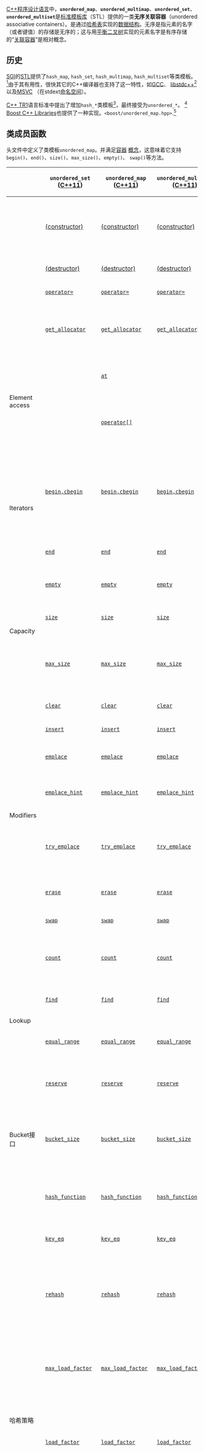 {{C++ Standard library}}

[[C++程序设计语言|C++程序设计语言]]中，'''<code>unordered_map</code>'''、'''<code>unordered_multimap</code>'''、'''<code>unordered_set</code>'''、'''<code>unordered_multiset</code>'''是[[标准模板库|标准模板库]]（STL）提供的一类'''无序关联容器'''（unordered associative containers）。是通过[[哈希表|哈希表]]实现的[[数据结构|数据结构]]。无序是指元素的名字（或者键值）的存储是无序的；这与用[[平衡二叉树|平衡二叉树]]实现的元素名字是有序存储的“[[关联数组|关联容器]]”是相对概念。
==历史==
[[Silicon_Graphics|SGI]]的[[标准模板库|STL]]提供了<code>hash_map</code>, <code>hash_set</code>, <code>hash_multimap</code>, <code>hash_multiset</code>等类模板。<ref>{{cite web |url=http://www.sgi.com/tech/stl/hash_map.html |title=hash_map<Key, Data, HashFcn, EqualKey, Alloc> |publisher=[[Silicon_Graphics|SGI]] |accessdate=26 January 2011 |archive-date=2017-12-30 |archive-url=https://web.archive.org/web/20171230191103/http://www.sgi.com/tech/stl/hash_map.html |dead-url=no }}</ref>由于其有用性，很快其它的C++编译器也支持了这一特性，如[[GNU_Compiler_Collection|GCC]]、 [[libstdc++|libstdc++]]<ref>{{cite web |url=http://gcc.gnu.org/onlinedocs/libstdc++/libstdc++-html-USERS-4.1/class____gnu__cxx_1_1hash__map.html |title=libstdc++: hash_map Class Template Reference |accessdate=26 January 2011 |archive-date=2017-07-19 |archive-url=https://web.archive.org/web/20170719024238/http://gcc.gnu.org/onlinedocs/libstdc++/libstdc++-html-USERS-4.1/class____gnu__cxx_1_1hash__map.html |dead-url=no }}</ref> 以及[[Visual_C++|MSVC]] （在stdext[[命名空间|命名空间]]）。

[[C++_Technical_Report_1|C++ TR1]]语言标准中提出了增加<code>hash_*</code>类模板<ref>{{cite web |title=A Proposal to Add Hash Tables to the Standard Library (revision 4) |author=WG21 |date=9 April 2003 |url=http://www.open-std.org/jtc1/sc22/wg21/docs/papers/2003/n1456.html |id=n1456 |accessdate=2015-12-21 |archive-date=2011-05-20 |archive-url=https://web.archive.org/web/20110520171153/http://www.open-std.org/jtc1/sc22/wg21/docs/papers/2003/n1456.html |dead-url=yes }}</ref>，最终接受为<code>unordered_*</code>。 <ref name="n3126">{{citation |url=http://www.open-std.org/jtc1/sc22/wg21/docs/papers/2010/n3126.pdf |title=Working Draft, Standard for Programming Language C++ |author=WG21 |date=21 August 2010 |id=n3126 |accessdate=2015-12-21 |archive-date=2010-09-26 |archive-url=https://web.archive.org/web/20100926034946/http://open-std.org/JTC1/SC22/WG21/docs/papers/2010/n3126.pdf |dead-url=no }}</ref> [[Boost_C++_Libraries|Boost C++ Libraries]]也提供了一种实现。<code><boost/unordered_map.hpp></code>.<ref>{{cite web |publisher=Boost |title=Class template unordered_map |url=http://www.boost.org/doc/libs/1_45_0/doc/html/boost/unordered_map.html |accessdate=26 January 2011 |archive-date=2017-10-11 |archive-url=https://web.archive.org/web/20171011165120/http://www.boost.org/doc/libs/1_45_0/doc/html/boost/unordered_map.html |dead-url=no }}</ref>

==类成员函数==

头文件<code><unordered_map></code>中定义了类模板<code>unordered_map</code>。并满足[http://www.sgi.com/tech/stl/Container.html 容器] {{Wayback|url=http://www.sgi.com/tech/stl/Container.html |date=20171224154914 }}[[concept_(generic_programming)|概念]]，这意味着它支持<code>begin()</code>、<code>end()</code>、<code>size()</code>、<code>max_size()</code>、<code>empty()</code>、 <code>swap()</code>等方法。 

{| class="wikitable" style="font-size:0.85em"
|-
!
! <code>unordered_set</code><br>([[C++11|C++11]])
! <code>unordered_map</code><br>([[C++11|C++11]])
! <code>unordered_multiset</code><br>([[C++11|C++11]])
! <code>unordered_multimap</code><br>([[C++11|C++11]])
! 描述
|-
! rowspan=4 |
| [http://en.cppreference.com/w/cpp/container/unordered_set/unordered_set (constructor)] {{Wayback|url=http://en.cppreference.com/w/cpp/container/unordered_set/unordered_set |date=20180528161919 }}
| [http://en.cppreference.com/w/cpp/container/unordered_map/unordered_map (constructor)] {{Wayback|url=http://en.cppreference.com/w/cpp/container/unordered_map/unordered_map |date=20180531032848 }}
| [http://en.cppreference.com/w/cpp/container/unordered_multiset/unordered_multiset (constructor)] {{Wayback|url=http://en.cppreference.com/w/cpp/container/unordered_multiset/unordered_multiset |date=20180511093212 }}
| [http://en.cppreference.com/w/cpp/container/unordered_multimap/unordered_multimap (constructor)] {{Wayback|url=http://en.cppreference.com/w/cpp/container/unordered_multimap/unordered_multimap |date=20180528155221 }}
| 构造函数包括缺省构造、拷贝构造、移动构造等
|-
| [http://en.cppreference.com/w/cpp/container/unordered_set/~unordered_set (destructor)] {{Wayback|url=http://en.cppreference.com/w/cpp/container/unordered_set/~unordered_set |date=20180527021056 }}
| [http://en.cppreference.com/w/cpp/container/unordered_map/~unordered_map (destructor)] {{Wayback|url=http://en.cppreference.com/w/cpp/container/unordered_map/~unordered_map |date=20180528134542 }}
| [http://en.cppreference.com/w/cpp/container/unordered_multiset/~unordered_multiset (destructor)] {{Wayback|url=http://en.cppreference.com/w/cpp/container/unordered_multiset/~unordered_multiset |date=20180531005737 }}
| [http://en.cppreference.com/w/cpp/container/unordered_multimap/~unordered_multimap (destructor)] {{Wayback|url=http://en.cppreference.com/w/cpp/container/unordered_multimap/~unordered_multimap |date=20180514122035 }}
| 析构函数
|-
| <code>[http://en.cppreference.com/w/cpp/container/unordered_set/operator= operator=]</code>
| <code>[http://en.cppreference.com/w/cpp/container/unordered_map/operator= operator=]</code>
| <code>[http://en.cppreference.com/w/cpp/container/unordered_multiset/operator= operator=]</code>
| <code>[http://en.cppreference.com/w/cpp/container/unordered_multimap/operator= operator=]</code>
| 赋值运算符
|-
| <code>[http://en.cppreference.com/w/cpp/container/unordered_set/get_allocator get_allocator]</code>
| <code>[http://en.cppreference.com/w/cpp/container/unordered_map/get_allocator get_allocator]</code>
| <code>[http://en.cppreference.com/w/cpp/container/unordered_multiset/get_allocator get_allocator]</code>
| <code>[http://en.cppreference.com/w/cpp/container/unordered_multimap/get_allocator get_allocator]</code>
| 返回分配器，用于给容器元素分配内存
|-
! rowspan=2 | Element access
| {{n/a}}
| <code>[http://en.cppreference.com/w/cpp/container/unordered_map/at at]</code>
| {{n/a}}
| {{n/a}}
| 带边界检查的返回元素（[[C++11|C++11]]）
|-
| {{n/a}}
| <code>[http://en.cppreference.com/w/cpp/container/unordered_map/operator_at operator<nowiki>[]</nowiki>]</code>
| {{n/a}}
| {{n/a}}
| 不带边界检查的返回元素，可用于插入元素
|-
! rowspan=2 | Iterators
| <code>[http://en.cppreference.com/w/cpp/container/unordered_set/begin begin,cbegin]</code>
| <code>[http://en.cppreference.com/w/cpp/container/unordered_map/begin begin,cbegin]</code>
| <code>[http://en.cppreference.com/w/cpp/container/unordered_multiset/begin begin,cbegin]</code>
| <code>[http://en.cppreference.com/w/cpp/container/unordered_multimap/begin begin,cbegin]</code>
| 返回指向哈希表指定条目（bucket）所包含的首元素的迭代器 （[[C++11|C++11]]）
|-
| <code>[http://en.cppreference.com/w/cpp/container/unordered_set/end end]</code>
| <code>[http://en.cppreference.com/w/cpp/container/unordered_map/end end]</code>
| <code>[http://en.cppreference.com/w/cpp/container/unordered_multiset/end end]</code>
| <code>[http://en.cppreference.com/w/cpp/container/unordered_multimap/end end]</code>
| 指向容器末尾的迭代器
|-
! rowspan=3 | Capacity
| <code>[http://en.cppreference.com/w/cpp/container/unordered_set/empty empty]</code>
| <code>[http://en.cppreference.com/w/cpp/container/unordered_map/empty empty]</code>
| <code>[http://en.cppreference.com/w/cpp/container/unordered_multiset/empty empty]</code>
| <code>[http://en.cppreference.com/w/cpp/container/unordered_multimap/empty empty]</code>
| 检查容器是否为空
|-
| <code>[http://en.cppreference.com/w/cpp/container/unordered_set/size size]</code>
| <code>[http://en.cppreference.com/w/cpp/container/unordered_map/size size]</code>
| <code>[http://en.cppreference.com/w/cpp/container/unordered_multiset/size size]</code>
| <code>[http://en.cppreference.com/w/cpp/container/unordered_multimap/size size]</code>
| 返回容器元素的数量。
|-
| <code>[http://en.cppreference.com/w/cpp/container/unordered_set/max_size max_size]</code>
| <code>[http://en.cppreference.com/w/cpp/container/unordered_map/max_size max_size]</code>
| <code>[http://en.cppreference.com/w/cpp/container/unordered_multiset/max_size max_size]</code>
| <code>[http://en.cppreference.com/w/cpp/container/unordered_multimap/max_size max_size]</code>
| 返回受系统与库的实现所限，容器元素的最大可能数量
|-
! rowspan=7 | Modifiers
| <code>[http://en.cppreference.com/w/cpp/container/unordered_set/clear clear]</code>
| <code>[http://en.cppreference.com/w/cpp/container/unordered_map/clear clear]</code>
| <code>[http://en.cppreference.com/w/cpp/container/unordered_multiset/clear clear]</code>
| <code>[http://en.cppreference.com/w/cpp/container/unordered_multimap/clear clear]</code>
| 清空容器
|-
| <code>[http://en.cppreference.com/w/cpp/container/unordered_set/insert insert]</code>
| <code>[http://en.cppreference.com/w/cpp/container/unordered_map/insert insert]</code>
| <code>[http://en.cppreference.com/w/cpp/container/unordered_multiset/insert insert]</code>
| <code>[http://en.cppreference.com/w/cpp/container/unordered_multimap/insert insert]</code>
| 插入元素
|-
| <code>[http://en.cppreference.com/w/cpp/container/unordered_set/emplace emplace]</code>
| <code>[http://en.cppreference.com/w/cpp/container/unordered_map/emplace emplace]</code>
| <code>[http://en.cppreference.com/w/cpp/container/unordered_multiset/emplace emplace]</code>
| <code>[http://en.cppreference.com/w/cpp/container/unordered_multimap/emplace emplace]</code>
| 原位构造 ([[C++11|C++11]])
|-
| <code>[http://en.cppreference.com/w/cpp/container/unordered_set/emplace_hint emplace_hint]</code>
| <code>[http://en.cppreference.com/w/cpp/container/unordered_map/emplace_hint emplace_hint]</code>
| <code>[http://en.cppreference.com/w/cpp/container/unordered_multiset/emplace_hint emplace_hint]</code>
| <code>[http://en.cppreference.com/w/cpp/container/unordered_multimap/emplace_hint emplace_hint]</code>
| 使用hint原位构造 ([[C++11|C++11]])
|-
| <code>[http://en.cppreference.com/w/cpp/container/unordered_set/try_emplace try_emplace]</code>
| <code>[http://en.cppreference.com/w/cpp/container/unordered_map/try_emplace try_emplace]</code>
| <code>[http://en.cppreference.com/w/cpp/container/unordered_multiset/try_emplace try_emplace]</code>
| <code>[http://en.cppreference.com/w/cpp/container/unordered_multimap/try_emplace try_emplace]</code>
| 如果给定的key在容器中不存在，原位构造一个元素 ([[C++17|C++17]])
|-
| <code>[http://en.cppreference.com/w/cpp/container/unordered_set/erase erase]</code>
| <code>[http://en.cppreference.com/w/cpp/container/unordered_map/erase erase]</code>
| <code>[http://en.cppreference.com/w/cpp/container/unordered_multiset/erase erase]</code>
| <code>[http://en.cppreference.com/w/cpp/container/unordered_multimap/erase erase]</code>
| 擦除元素
|-
| <code>[http://en.cppreference.com/w/cpp/container/unordered_set/swap swap]</code>
| <code>[http://en.cppreference.com/w/cpp/container/unordered_map/swap swap]</code>
| <code>[http://en.cppreference.com/w/cpp/container/unordered_multiset/swap swap]</code>
| <code>[http://en.cppreference.com/w/cpp/container/unordered_multimap/swap swap]</code>
| 两个容器交换内容
|-
! rowspan=4 | Lookup
| <code>[http://en.cppreference.com/w/cpp/container/unordered_set/count count]</code>
| <code>[http://en.cppreference.com/w/cpp/container/unordered_map/count count]</code>
| <code>[http://en.cppreference.com/w/cpp/container/unordered_multiset/count count]</code>
| <code>[http://en.cppreference.com/w/cpp/container/unordered_multimap/count count]</code>
| 返回匹配指定键值的元素数量
|-
| <code>[http://en.cppreference.com/w/cpp/container/unordered_set/find find]</code>
| <code>[http://en.cppreference.com/w/cpp/container/unordered_map/find find]</code>
| <code>[http://en.cppreference.com/w/cpp/container/unordered_multiset/find find]</code>
| <code>[http://en.cppreference.com/w/cpp/container/unordered_multimap/find find]</code>
| 发现具有指定键值的元素
|-
| <code>[http://en.cppreference.com/w/cpp/container/unordered_set/equal_range equal_range]</code>
| <code>[http://en.cppreference.com/w/cpp/container/unordered_map/equal_range equal_range]</code>
| <code>[http://en.cppreference.com/w/cpp/container/unordered_multiset/equal_range equal_range]</code>
| <code>[http://en.cppreference.com/w/cpp/container/unordered_multimap/equal_range equal_range]</code>
| 返回匹配指定键值的元素范围
|-
| <code>[http://en.cppreference.com/w/cpp/container/unordered_set/reserve reserve]</code>
| <code>[http://en.cppreference.com/w/cpp/container/unordered_map/reserve  reserve]</code>
| <code>[http://en.cppreference.com/w/cpp/container/unordered_multiset/reserve reserve]</code>
| <code>[http://en.cppreference.com/w/cpp/container/unordered_multimap/reserve reserve]</code>
| 扩展容器的容量（[[C++11|C++11]]）
|-
| Bucket接口
| <code>[http://en.cppreference.com/w/cpp/container/unordered_set/bucket_size bucket_size]</code>
| <code>[http://en.cppreference.com/w/cpp/container/unordered_map/bucket_size bucket_size]</code>
| <code>[http://en.cppreference.com/w/cpp/container/unordered_multiset/bucket_size bucket_size]</code>
| <code>[http://en.cppreference.com/w/cpp/container/unordered_multimap/bucket_size bucket_size]</code>
| 返回指定索引的哈希表条目所容纳的容器元素的数量（[[C++11|C++11]]）
|-
! rowspan=9 | 哈希策略 
|-
| <code>[http://en.cppreference.com/w/cpp/container/unordered_set/hash_function hash_function]</code>
| <code>[http://en.cppreference.com/w/cpp/container/unordered_map/hash_function hash_function]</code>
| <code>[http://en.cppreference.com/w/cpp/container/unordered_multiset/hash_function hash_function]</code>
| <code>[http://en.cppreference.com/w/cpp/container/unordered_multimap/hash_function hash_function]</code>
| 返回用于创制键值hash的函数对象
|-
| <code>[http://en.cppreference.com/w/cpp/container/unordered_set/key_eq key_eq]</code>
| <code>[http://en.cppreference.com/w/cpp/container/unordered_map/key_eq key_eq]</code>
| <code>[http://en.cppreference.com/w/cpp/container/unordered_multiset/key_eq key_eq]</code>
| <code>[http://en.cppreference.com/w/cpp/container/unordered_multimap/key_eq key_eq]</code>
| 返回键值比较函数对象（[[C++11|C++11]]）
|-
| <code>[http://en.cppreference.com/w/cpp/container/unordered_set/rehash rehash]</code>
| <code>[http://en.cppreference.com/w/cpp/container/unordered_map/rehash rehash]</code>
| <code>[http://en.cppreference.com/w/cpp/container/unordered_multiset/rehash rehash]</code>
| <code>[http://en.cppreference.com/w/cpp/container/unordered_multimap/rehash rehash]</code>
| 设定哈希表的条目（bucket）数量并重新生成哈希表（[[C++11|C++11]]）
|-
| <code>[http://en.cppreference.com/w/cpp/container/unordered_set/max_load_factor max_load_factor]</code>
| <code>[http://en.cppreference.com/w/cpp/container/unordered_map/max_load_factor max_load_factor]</code>
| <code>[http://en.cppreference.com/w/cpp/container/unordered_multiset/max_load_factor max_load_factor]</code>
| <code>[http://en.cppreference.com/w/cpp/container/unordered_multimap/max_load_factor max_load_factor]</code>
| 返回或者设置哈希表的每个条目能容纳的容器元素的最大数量（[[C++11|C++11]]）
|-
| <code>[http://en.cppreference.com/w/cpp/container/unordered_set/load_factor load_factor]</code>
| <code>[http://en.cppreference.com/w/cpp/container/unordered_map/load_factor load_factor]</code>
| <code>[http://en.cppreference.com/w/cpp/container/unordered_multiset/load_factor load_factor]</code>
| <code>[http://en.cppreference.com/w/cpp/container/unordered_multimap/load_factor load_factor]</code>
| 返回哈希表的每个条目容纳的容器元素的平均数量（[[C++11|C++11]]）
|-
| <code>[http://en.cppreference.com/w/cpp/container/unordered_set/max_bucket_count max_bucket_count]</code>
| <code>[http://en.cppreference.com/w/cpp/container/unordered_map/max_bucket_count max_bucket_count]</code>
| <code>[http://en.cppreference.com/w/cpp/container/unordered_multiset/max_bucket_count max_bucket_count]</code>
| <code>[http://en.cppreference.com/w/cpp/container/unordered_multimap/max_bucket_count max_bucket_count]</code>
| 返回由于系统及库的实现所能支持的哈希表条目的最大可能数量（[[C++11|C++11]]）
|-
| <code>[http://en.cppreference.com/w/cpp/container/unordered_set/bucket_count bucket_count]</code>
| <code>[http://en.cppreference.com/w/cpp/container/unordered_map/bucket_count bucket_count]</code>
| <code>[http://en.cppreference.com/w/cpp/container/unordered_multiset/bucket_count bucket_count]</code>
| <code>[http://en.cppreference.com/w/cpp/container/unordered_multimap/bucket_count bucket_count]</code>
| 返回容器中的哈希表条目的数量（[[C++11|C++11]]）
|-
| <code>[http://en.cppreference.com/w/cpp/container/unordered_set/bucket bucket]</code>
| <code>[http://en.cppreference.com/w/cpp/container/unordered_map/bucket bucket]</code>
| <code>[http://en.cppreference.com/w/cpp/container/unordered_multiset/bucket bucket]</code>
| <code>[http://en.cppreference.com/w/cpp/container/unordered_multimap/bucket bucket]</code>
| 返回指定键值所匹配的哈希表条目的索引（[[C++11|C++11]]）
|-
| Observers
| <code>[http://en.cppreference.com/w/cpp/container/unordered_set/operator_cmp operator==,!=]</code>
| <code>[http://en.cppreference.com/w/cpp/container/unordered_map/operator_cmp operator==,!=]</code>
| <code>[http://en.cppreference.com/w/cpp/container/unordered_multiset/operator_cmp operator==,!=]</code>
| <code>[http://en.cppreference.com/w/cpp/container/unordered_multimap/operator_cmp operator==,!=]</code>
| 两个容器的内容是否相同
|}

==例子==
<syntaxhighlight lang="cpp">
#include <iostream>
#include <string>
#include <unordered_map>
 
int main()
{
    std::unordered_map<std::string, int> months;
    months["january"] = 31;
    months["february"] = 28;
    months["march"] = 31;
    months["april"] = 30;
    months["may"] = 31;
    months["june"] = 30;
    months["july"] = 31;
    months["august"] = 31;
    months["september"] = 30;
    months["october"] = 31;
    months["november"] = 30;
    months["december"] = 31;
    std::cout << "september -> " << months["september"] << std::endl;
    std::cout << "april     -> " << months["april"] << std::endl;
    std::cout << "december  -> " << months["december"] << std::endl;
    std::cout << "february  -> " << months["february"] << std::endl;

    //判断map中是否包含一个键值，没有直接做此事的成员函数。类似其他的STL容器，解决办法是：
    if( months.find("no_value") == months.end() )
    {
          printf("No such key in the map.");
    }
    return 0;
}
</syntaxhighlight>

==定制哈希函数==
定制的哈希函数的参数为到定制类型的const引用，返回类型为size_t
<syntaxhighlight lang="cpp">
struct X{int i,j,k;};

struct hash_X{
  size_t operator()(const X &x) const{
    return hash<int>()(x.i) ^ hash<int>()(x.j) ^ hash<int>()(x.k);
  }
};
</syntaxhighlight>

定制哈希函数作为std::unordered_map的模板参数使用。
<syntaxhighlight lang="cpp"> std::unordered_map<X,int,hash_X> my_map;</syntaxhighlight>

或者通过特化std::hash来使用。
<syntaxhighlight lang="cpp">
namespace std {
    template <>
        class hash<X>{
        public :
        size_t operator()(const X &x ) const{
            return hash<int>()(x.i) ^ hash<int>()(x.j) ^ hash<int>()(x.k);
        }
    };
}

//...
 std::unordered_map<X,int> my_map;
</syntaxhighlight>

==参考文献==
{{reflist}} 
[[Category:C++標準函式庫|Category:C++標準函式庫]]